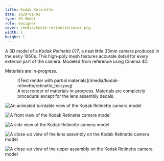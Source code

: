 ```yaml
---
title: Kodak Retinette
date: 2020-01-01
type: 3D Model
role: designer
cover: /media/kodak-retinette/cover.png
width: 1
height: 1
---
```


A 3D model of a _Kodak Retinette 017_, a neat little 35mm camera produced in the early 1950s. This high-poly mesh features accurate detail for every external part of the camera. Modeled from reference using Cinema 4D.

Materials are in-progress.

<Figure>
  ![Test render with partial materials](/media/kodak-retinette/retinette_test.png)
  <figcaption>
    A test render of materials in-progress. Materials are completely procedural except for the lens assembly decals.
  </figcaption>
</Figure>

<Wide>![An animated turntable view of the Kodak Retinette camera model](/media/kodak-retinette/retinette_turn.gif)</Wide>

<Wide>![A front view of the Kodak Retinette camera model](/media/kodak-retinette/retinette_front.png)</Wide>

<Wide>![A side view of the Kodak Retinette camera model](/media/kodak-retinette/retinette_side.png)</Wide>

<Wide>![A close-up view of the lens assembly on the Kodak Retinette camera model](/media/kodak-retinette/retinette_lens_close_fixed.png)</Wide>

<Wide>![A close-up view of the upper assembly on the Kodak Retinette camera model](/media/kodak-retinette/retinette_top_close.png)</Wide>